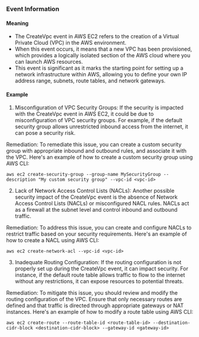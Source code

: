 
### Event Information

#### Meaning

- The CreateVpc event in AWS EC2 refers to the creation of a Virtual Private Cloud (VPC) in the AWS environment.
- When this event occurs, it means that a new VPC has been provisioned, which provides a logically isolated section of the AWS cloud where you can launch AWS resources.
- This event is significant as it marks the starting point for setting up a network infrastructure within AWS, allowing you to define your own IP address range, subnets, route tables, and network gateways.

#### Example

1. Misconfiguration of VPC Security Groups: If the security is impacted with the CreateVpc event in AWS EC2, it could be due to misconfiguration of VPC security groups. For example, if the default security group allows unrestricted inbound access from the internet, it can pose a security risk. 

Remediation: To remediate this issue, you can create a custom security group with appropriate inbound and outbound rules, and associate it with the VPC. Here's an example of how to create a custom security group using AWS CLI:

```
aws ec2 create-security-group --group-name MySecurityGroup --description "My custom security group" --vpc-id <vpc-id>
```

2. Lack of Network Access Control Lists (NACLs): Another possible security impact of the CreateVpc event is the absence of Network Access Control Lists (NACLs) or misconfigured NACL rules. NACLs act as a firewall at the subnet level and control inbound and outbound traffic.

Remediation: To address this issue, you can create and configure NACLs to restrict traffic based on your security requirements. Here's an example of how to create a NACL using AWS CLI:

```
aws ec2 create-network-acl --vpc-id <vpc-id>
```

3. Inadequate Routing Configuration: If the routing configuration is not properly set up during the CreateVpc event, it can impact security. For instance, if the default route table allows traffic to flow to the internet without any restrictions, it can expose resources to potential threats.

Remediation: To mitigate this issue, you should review and modify the routing configuration of the VPC. Ensure that only necessary routes are defined and that traffic is directed through appropriate gateways or NAT instances. Here's an example of how to modify a route table using AWS CLI:

```
aws ec2 create-route --route-table-id <route-table-id> --destination-cidr-block <destination-cidr-block> --gateway-id <gateway-id>
```

